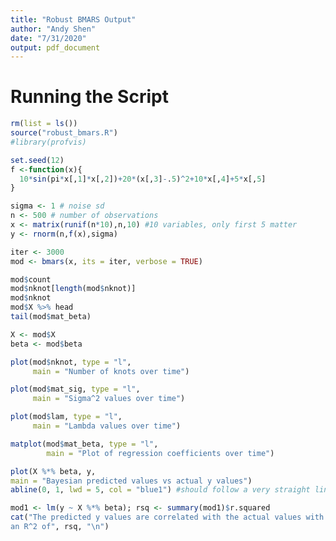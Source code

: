 ```yaml
---
title: "Robust BMARS Output"
author: "Andy Shen"
date: "7/31/2020"
output: pdf_document
---
```


# Running the Script


```r
rm(list = ls())
source("robust_bmars.R")
#library(profvis)
```


```r
set.seed(12)
f <-function(x){
  10*sin(pi*x[,1]*x[,2])+20*(x[,3]-.5)^2+10*x[,4]+5*x[,5]
}

sigma <- 1 # noise sd
n <- 500 # number of observations
x <- matrix(runif(n*10),n,10) #10 variables, only first 5 matter
y <- rnorm(n,f(x),sigma)
```

```r
iter <- 3000
mod <- bmars(x, its = iter, verbose = TRUE)
```

```r
mod$count
mod$nknot[length(mod$nknot)]
mod$nknot
mod$X %>% head
tail(mod$mat_beta)
```


```r
X <- mod$X
beta <- mod$beta

plot(mod$nknot, type = "l",
     main = "Number of knots over time") 

plot(mod$mat_sig, type = "l",
     main = "Sigma^2 values over time")

plot(mod$lam, type = "l",
     main = "Lambda values over time")

matplot(mod$mat_beta, type = "l",
        main = "Plot of regression coefficients over time")

plot(X %*% beta, y,
main = "Bayesian predicted values vs actual y values")
abline(0, 1, lwd = 5, col = "blue1") #should follow a very straight line

mod1 <- lm(y ~ X %*% beta); rsq <- summary(mod1)$r.squared
cat("The predicted y values are correlated with the actual values with 
an R^2 of", rsq, "\n")
```


